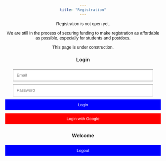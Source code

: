 ```yaml
---
title: "Registration"
---
```


Registration is not open yet.

We are still in the process of securing funding to make registration as
affordable as possible, especially for students and postdocs.

::: callout-warning
This page is under construction.
:::

```{=html}
<script type="module">

  // Import the functions you need from the SDKs you need

  import { initializeApp } from "https://www.gstatic.com/firebasejs/11.4.0/firebase-app.js";

  import { getAnalytics,signInWithEmailAndPassword, signOut, onAuthStateChanged } from "https://www.gstatic.com/firebasejs/11.4.0/firebase-analytics.js";

  // TODO: Add SDKs for Firebase products that you want to use

  // https://firebase.google.com/docs/web/setup#available-libraries


  // Your web app's Firebase configuration

  // For Firebase JS SDK v7.20.0 and later, measurementId is optional

  const firebaseConfig = {

    apiKey: "AIzaSyCH3avPPXfXI49GTopvaFbeKrPtu8ufa2c",

    authDomain: "sbdm2025.firebaseapp.com",

    projectId: "sbdm2025",

    storageBucket: "sbdm2025.firebasestorage.app",

    messagingSenderId: "846447691095",

    appId: "1:846447691095:web:e41322d89f69949469ea12",

    measurementId: "G-G79REFBJ4H"

  };


  // Initialize Firebase

  const app = initializeApp(firebaseConfig);

  const analytics = getAnalytics(app);

  const auth = getAuth(app);

    // Login with Email/Password
    document.getElementById("login-btn").addEventListener("click", async () => {
        const email = document.getElementById("email").value;
        const password = document.getElementById("password").value;
        try {
            await signInWithEmailAndPassword(auth, email, password);
        } catch (error) {
            alert(error.message);
        }
    });


    // Logout
    document.getElementById("logout-btn").addEventListener("click", async () => {
        await signOut(auth);
    });

    // Listen for Auth State Changes
    onAuthStateChanged(auth, (user) => {
        if (user) {
            document.getElementById("auth-container").style.display = "none";
            document.getElementById("user-container").style.display = "block";
            document.getElementById("user-email").innerText = `Logged in as: ${user.email}`;
        } else {
            document.getElementById("auth-container").style.display = "block";
            document.getElementById("user-container").style.display = "none";
        }
    });
</script>
```

```{=html}
<style>
    body { font-family: Arial, sans-serif; text-align: center; padding: 20px; }
    .container { max-width: 300px; margin: auto; padding: 20px; border: 1px solid #ddd; border-radius: 10px; }
    input { width: 90%; padding: 10px; margin: 5px 0; }
    button { width: 100%; padding: 10px; margin: 5px 0; background: blue; color: white; border: none; cursor: pointer; }
    .google-btn { background: red; }
    .hidden { display: none; }
</style>
```

<!-- Login Form -->
```{=html}
<h3>Login</h3>
<input type="email" id="email" placeholder="Email" required>
<input type="password" id="password" placeholder="Password" required>
<button id="login-btn">Login</button>
<button id="google-login-btn" class="google-btn">Login with Google</button>

<h3>Welcome</h3>
<p id="user-email"></p>
<button id="logout-btn">Logout</button>
```

